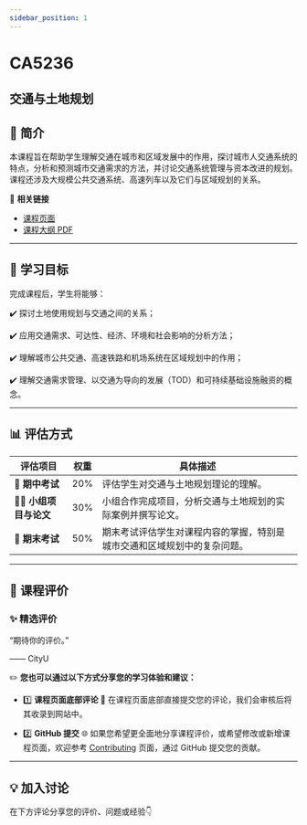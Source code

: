 ```yaml
---
sidebar_position: 1
---
```


# CA5236
## 交通与土地规划

## **📘 简介**
本课程旨在帮助学生理解交通在城市和区域发展中的作用，探讨城市人交通系统的特点，分析和预测城市交通需求的方法，并讨论交通系统管理与资本改进的规划。课程还涉及大规模公共交通系统、高速列车以及它们与区域规划的关系。

🔗 **相关链接**
- [课程页面](https://www.cityu.edu.hk/catalogue/pg/202425/course/CA5236.htm)
- [课程大纲 PDF](https://www.cityu.edu.hk/catalogue/pg/202425/course/CA5236.pdf)

---

## **🎯 学习目标**

完成课程后，学生将能够：

✔️ 探讨土地使用规划与交通之间的关系；

✔️ 应用交通需求、可达性、经济、环境和社会影响的分析方法；

✔️ 理解城市公共交通、高速铁路和机场系统在区域规划中的作用；

✔️ 理解交通需求管理、以交通为导向的发展（TOD）和可持续基础设施融资的概念。

---

## **📊 评估方式**

| **评估项目**          | **权重** | **具体描述**                                                                                       |
|----------------------|---------|---------------------------------------------------------------------------------------------------|
| **📝 期中考试**       | 20%     | 评估学生对交通与土地规划理论的理解。                                                             |
| **🧑‍💻 小组项目与论文** | 30%     | 小组合作完成项目，分析交通与土地规划的实际案例并撰写论文。                                       |
| **📄 期末考试**       | 50%     | 期末考试评估学生对课程内容的掌握，特别是城市交通和区域规划中的复杂问题。                        |

---

## **💬 课程评价**

### ✨ **精选评价**
<div className={commentStyles.commentBox}>
    <p className={commentStyles.commentText}>
        “期待你的评价。”
    </p>
    <p className={commentStyles.commentAuthor}>—— CityU</p>
</div>

✏️ **您也可以通过以下方式分享您的学习体验和建议：**

- 1️⃣ **课程页面底部评论**
💬 在课程页面底部直接提交您的评论，我们会审核后将其收录到网站中。

- 2️⃣ **GitHub 提交**
🌐 如果您希望更全面地分享课程评价，或希望修改或新增课程页面，欢迎参考 [Contributing](/contributing) 页面，通过 GitHub 提交您的贡献。

---

## **💡 加入讨论**

在下方评论分享您的评价、问题或经验👇
<Utterances />